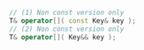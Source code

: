 ```cpp
// (1) Non const version only
T& operator[]( const Key& key );
// (2) Non const version only
T& operator[]( Key&& key );
```